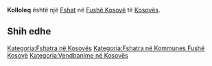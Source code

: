 {{Fshat në Kosovës
 | Emri                = Kolloleq
| sqi_N_name = Kolloleq
| sqi_N_FULL_NAME_RO = Kolloleq
| sqi_N_FULL_NAME_ND_RO = Kolloleq
| sqi_N_SORT_NAME_RG = KOLLOLEQ
| sqi_N_FULL_NAME_RG = Kolloleq
| sqi_N_FULL_NAME_ND_RG = Kolloleq
| sqi_V_name = Kolloleç
| sqi_V_FULL_NAME_RO = Kolloleç Kolloleçi Kolloleqi
| sqi_V_FULL_NAME_ND_RO = Kollolec Kolloleci Kolloleqi
| sqi_V_SORT_NAME_RG = KOLLOLEC KOLLOLECI KOLLOLEQI
| sqi_V_FULL_NAME_RG = Kolloleç Kolloleçi Kolloleqi
| sqi_V_FULL_NAME_ND_RG = Kollolec Kolloleci Kolloleqi
| srp_N_name = Kololeč
| srp_N_FULL_NAME_RO = Kololeč
| srp_N_FULL_NAME_ND_RO = Kololec
| srp_N_SORT_NAME_RG = KOLOLEC
| srp_N_FULL_NAME_RG = Kololeč
| srp_N_FULL_NAME_ND_RG = Kololec
| srp_NS_name = Кололеч
| srp_NS_FULL_NAME_RO = Кололеч
| srp_NS_FULL_NAME_ND_RO = Кололеч
| srp_NS_SORT_NAME_RG = КОЛОЛЕЧ
| srp_NS_FULL_NAME_RG = Кололеч
| srp_NS_FULL_NAME_ND_RG = Кололеч

 | Emri (Rasa dhanore) = 
 | Figura              = 
 | Shteti              = Kosovo
 | Komuna              = Fushë Kosovë
 | Kodi postar         = 
 | Sipërfaqja          = 

 | Popullsia           = 

 | Regj. i popullsisë  = 
 | Dend. e popullsisë  = 
 | Faqja zyrtare       = 
 <!--- Koordinatat ----> 
 | Gjerësia            = 42.586667
 | Gjatësia            = 21.640556
 | Lartësia            = 
}}
'''Kolloleq''' është një [[Fshat]] në [[Fushë Kosovë]] të [[Kosovës]].

<!-- == Gjeografia == -->
<!-- == Historia == -->
<!-- == Demografia == -->
== Shih edhe ==
{{Komuna Fushë Kosovë}}
{{Kosovo-Administrata-Cung}}

[[Kategoria:Fshatra në Kosovës]]
[[Kategoria:Fshatra në Kommunes Fushë Kosovë]]
[[Kategoria:Vendbanime në Kosovës]]